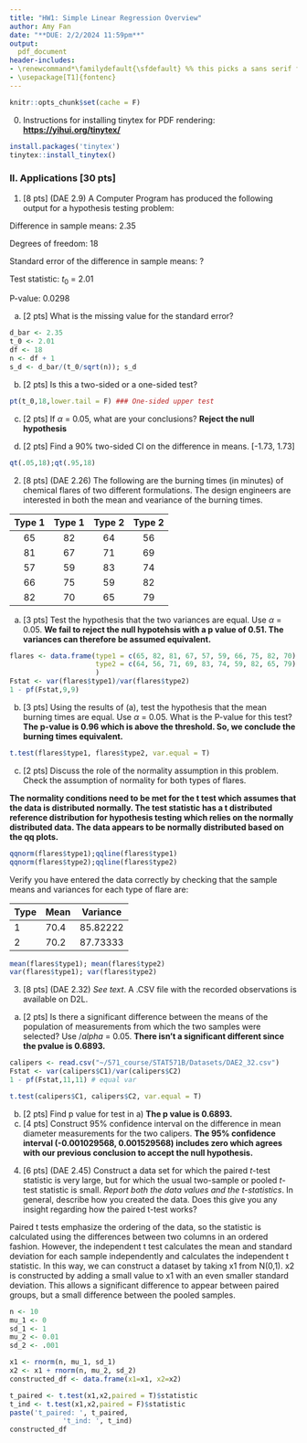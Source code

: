 ```yaml
---
title: "HW1: Simple Linear Regression Overview"
author: Amy Fan
date: "**DUE: 2/2/2024 11:59pm**"
output:
  pdf_document
header-includes:
- \renewcommand*\familydefault{\sfdefault} %% this picks a sans serif font
- \usepackage[T1]{fontenc}
---
```

```r
knitr::opts_chunk$set(cache = F)
```

(0) Instructions for installing tinytex for PDF rendering: [**https://yihui.org/tinytex/**](https://yihui.org/tinytex/)
 
```r
install.packages('tinytex')
tinytex::install_tinytex()
```
### II. Applications [30 pts]

(@) [8 pts] (DAE 2.9) A Computer Program has produced the following output for a hypothesis testing problem:

Difference in sample means: 2.35

Degrees of freedom: 18

Standard error of the difference in sample means: ?

Test statistic: $t_0$ = 2.01 

P-value: 0.0298

(a) [2 pts] What is the missing value for the standard error?
    
```r
d_bar <- 2.35
t_0 <- 2.01
df <- 18
n <- df + 1
s_d <- d_bar/(t_0/sqrt(n)); s_d
```
(b) [2 pts] Is this a two-sided or a one-sided test?
    
```r
pt(t_0,18,lower.tail = F) ### One-sided upper test
```
    
(c) [2 pts] If $\alpha$ = 0.05, what are your conclusions? **Reject the null hypothesis**
    
(d) [2 pts] Find a 90% two-sided CI on the difference in means. [-1.73, 1.73]
    
```r
qt(.05,18);qt(.95,18)
```

(@) [8 pts] (DAE 2.26) The following are the burning times (in minutes) of chemical flares of two different formulations. The design engineers are interested in both the mean and veariance of the burning times.

|   Type 1   |   Type 1   |   Type 2   |   Type 2   |
|:----------:|:----------:|:----------:|:----------:|
|     65     |     82     |     64     |     56     |
|     81     |     67     |     71     |     69     |
|     57     |     59     |     83     |     74     |
|     66     |     75     |     59     |     82     |
|     82     |     70     |     65     |     79     |

(a) [3 pts] Test the hypothesis that the two variances are equal. Use $\alpha$ = 0.05. **We fail to reject the null hypotehsis with a p value of 0.51. The variances can therefore be assumed equivalent.**
```r
flares <- data.frame(type1 = c(65, 82, 81, 67, 57, 59, 66, 75, 82, 70),
                     type2 = c(64, 56, 71, 69, 83, 74, 59, 82, 65, 79)
                     )
Fstat <- var(flares$type1)/var(flares$type2)
1 - pf(Fstat,9,9)
```
(b) [3 pts] Using the results of (a), test the hypothesis that the mean burning times are equal. Use $\alpha$ = 0.05. What is the P-value for this test? **The p-value is 0.96 which is above the threshold. So, we conclude the burning times equivalent.**
```r
t.test(flares$type1, flares$type2, var.equal = T)
```
(c) [2 pts] Discuss the role of the normality assumption in this problem. Check the assumption of normality for both types of flares.
    
**The normality conditions need to be met for the t test which assumes that the data is distributed normally. The test statistic has a t distributed reference distribution for hypothesis testing which relies on the normally distributed data. The data appears to be normally distributed based on the qq plots.**
    
```r
qqnorm(flares$type1);qqline(flares$type1)
qqnorm(flares$type2);qqline(flares$type2)
```

Verify you have entered the data correctly by checking that the sample means and variances for each type of flare are:

Type | Mean | Variance
-----|------|---------
1    | 70.4 | 85.82222
2    | 70.2 | 87.73333

```r
mean(flares$type1); mean(flares$type2)
var(flares$type1); var(flares$type2)
```

(@) [8 pts] (DAE 2.32) *See text*. A .CSV file with the recorded observations is available on D2L.

(a) [2 pts] Is there a significant difference between the means of the population of measurements from which the two samples were selected? Use $/alpha$ = 0.05. **There isn't a significant different since the pvalue is 0.6893.**
```r
calipers <- read.csv("~/571_course/STAT571B/Datasets/DAE2_32.csv")
Fstat <- var(calipers$C1)/var(calipers$C2)
1 - pf(Fstat,11,11) # equal var

t.test(calipers$C1, calipers$C2, var.equal = T)
```
(b) [2 pts] Find p value for test in a) **The p value is 0.6893.**
(c) [4 pts] Construct 95% confidence interval on the difference in mean diameter measurements for the two calipers. **The 95% confidence interval (-0.001029568, 0.001529568) includes zero which agrees with our previous conclusion to accept the null hypothesis.**


(@) [6 pts] (DAE 2.45) Construct a data set for which the paired $t$-test statistic is very large, but for which the usual two-sample or pooled $t$-test statistic is small. *Report both the data values and the $t$-statistics*. In general, describe how you created the data. Does this give you any insight regarding how the paired t-test works?

Paired t tests emphasize the ordering of the data, so the statistic is calculated using the differences between two columns in an ordered fashion. However, the independent t test calculates the mean and standard deviation for each sample independently and calculates the independent t statistic. In this way, we can construct a dataset by taking x1 from N(0,1). x2 is constructed by adding a small value to x1 with an even smaller standard deviation. This allows a significant difference to appear between paired groups, but a small difference between the pooled samples.
```r
n <- 10
mu_1 <- 0
sd_1 <- 1
mu_2 <- 0.01
sd_2 <- .001

x1 <- rnorm(n, mu_1, sd_1)
x2 <- x1 + rnorm(n, mu_2, sd_2)
constructed_df <- data.frame(x1=x1, x2=x2)

t_paired <- t.test(x1,x2,paired = T)$statistic
t_ind <- t.test(x1,x2,paired = F)$statistic
paste('t_paired: ', t_paired, 
             't_ind: ', t_ind)
constructed_df
```